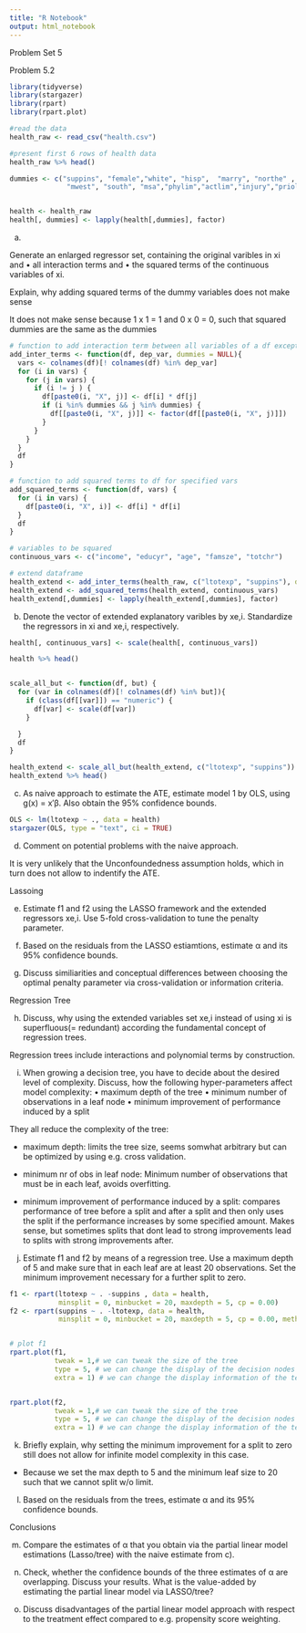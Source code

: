 ```yaml
---
title: "R Notebook"
output: html_notebook
---
```


Problem Set 5 

Problem 5.2

```r
library(tidyverse)
library(stargazer)
library(rpart)
library(rpart.plot)

#read the data
health_raw <- read_csv("health.csv")

#present first 6 rows of health data
health_raw %>% head()

dummies <- c("suppins", "female","white", "hisp",  "marry", "northe" , 
              "mwest", "south", "msa","phylim","actlim","injury","priolist", "hvgg")


health <- health_raw
health[, dummies] <- lapply(health[,dummies], factor)
```

a)

Generate an enlarged regressor set, containing the original varibles in xi and
• all interaction terms and
• the squared terms of the continuous variables of xi. 


Explain, why adding squared terms of the dummy variables does not make sense

It does not make sense because 1 x 1 = 1 and 0 x 0 = 0, such that squared dummies are the same as the dummies 

```r
# function to add interaction term between all variables of a df except the dep_var
add_inter_terms <- function(df, dep_var, dummies = NULL){
  vars <- colnames(df)[! colnames(df) %in% dep_var]
  for (i in vars) {
    for (j in vars) {
      if (i != j ) {
        df[paste0(i, "X", j)] <- df[i] * df[j]
        if (i %in% dummies && j %in% dummies) {
          df[[paste0(i, "X", j)]] <- factor(df[[paste0(i, "X", j)]])
        } 
      }
    }  
  }
  df
}

# function to add squared terms to df for specified vars
add_squared_terms <- function(df, vars) {
  for (i in vars) {
    df[paste0(i, "X", i)] <- df[i] * df[i]
  }
  df
}

# variables to be squared
continuous_vars <- c("income", "educyr", "age", "famsze", "totchr")

# extend dataframe
health_extend <- add_inter_terms(health_raw, c("ltotexp", "suppins"), dummies = dummies)
health_extend <- add_squared_terms(health_extend, continuous_vars)
health_extend[,dummies] <- lapply(health_extend[,dummies], factor)
```


b) Denote the vector of extended explanatory varibles by xe,i. Standardize the regressors in xi
and xe,i, respectively.

```r
health[, continuous_vars] <- scale(health[, continuous_vars]) 

health %>% head()


scale_all_but <- function(df, but) {
  for (var in colnames(df)[! colnames(df) %in% but]){
    if (class(df[[var]]) == "numeric") {
      df[var] <- scale(df[var])
    }

  }
  df
}

health_extend <- scale_all_but(health_extend, c("ltotexp", "suppins"))
health_extend %>% head()
```

c) As naive approach to estimate the ATE, estimate model 1 by OLS, using g(x) = x′β. Also
obtain the 95% confidence bounds.

```r
OLS <- lm(ltotexp ~ ., data = health)
stargazer(OLS, type = "text", ci = TRUE)
```

d) Comment on potential problems with the naive approach.

It is very unlikely that the Unconfoundedness assumption holds, which in turn does not allow to indentify the ATE. 


Lassoing

e) Estimate f1 and f2 using the LASSO framework and the extended regressors xe,i. Use 5-fold
cross-validation to tune the penalty parameter.

f) Based on the residuals from the LASSO estiamtions, estimate α and its 95% confidence
bounds.

g) Discuss similiarities and conceptual differences between choosing the optimal penalty parameter
via cross-validation or information criteria.


Regression Tree

h) Discuss, why using the extended variables set xe,i instead of using xi is superfluous(= redundant) according
the fundamental concept of regression trees.

Regression trees include interactions and polynomial terms by construction.


i) When growing a decision tree, you have to decide about the desired level of complexity.
Discuss, how the following hyper-parameters affect model complexity:
• maximum depth of the tree
• minimum number of observations in a leaf node
• minimum improvement of performance induced by a split

They all reduce the complexity of the tree:

* maximum depth: limits the tree size, seems somwhat arbitrary but can be optimized by using e.g. cross validation. 

* minimum nr of obs in leaf node: Minimum number of observations that must be in each leaf, avoids overfitting.

* minimum improvement of performance induced by a split: compares performance of tree before a split and after a split and then only uses the split if the performance increases by some specified amount. Makes sense, but sometimes splits that dont lead to strong improvements lead to splits with strong improvements after.

j) Estimate f1 and f2 by means of a regression tree. Use a maximum depth of 5 and make sure
that in each leaf are at least 20 observations. Set the minimum improvement necessary for a
further split to zero.

```r
f1 <- rpart(ltotexp ~ . -suppins , data = health,
            minsplit = 0, minbucket = 20, maxdepth = 5, cp = 0.00)
f2 <- rpart(suppins ~ . -ltotexp, data = health,
            minsplit = 0, minbucket = 20, maxdepth = 5, cp = 0.00, method = "class")


# plot f1
rpart.plot(f1,
           tweak = 1,# we can tweak the size of the tree
           type = 5, # we can change the display of the decision nodes
           extra = 1) # we can change the display information of the terminal nodes


rpart.plot(f2,
           tweak = 1,# we can tweak the size of the tree
           type = 5, # we can change the display of the decision nodes
           extra = 1) # we can change the display information of the terminal nodes

```


k) Briefly explain, why setting the minimum improvement for a split to zero still does not allow
for infinite model complexity in this case.

* Because we set the max depth to 5 and the minimum leaf size to 20 such that we cannot split w/o limit.

l) Based on the residuals from the trees, estimate α and its 95% confidence bounds.


Conclusions

m) Compare the estimates of α that you obtain via the partial linear model estimations (Lasso/tree)
with the naive estimate from c).

n) Check, whether the confidence bounds of the three estimates of α are overlapping. Discuss
your results. What is the value-added by estimating the partial linear model via LASSO/tree?

o) Discuss disadvantages of the partial linear model approach with respect to the treatment
effect compared to e.g. propensity score weighting.
